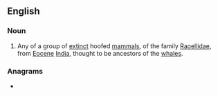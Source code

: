 ==English==

===Noun===
{{wikipedia|Raoellidae}}
{{en-noun}}

# Any of a group of [[extinct]] hoofed [[mammal]]s, of the family [[Raoellidae]], from [[Eocene]] [[India]], thought to be ancestors of the [[whale]]s.

===Anagrams===
* {{anagrams|en|a=adeillor|arillode}}